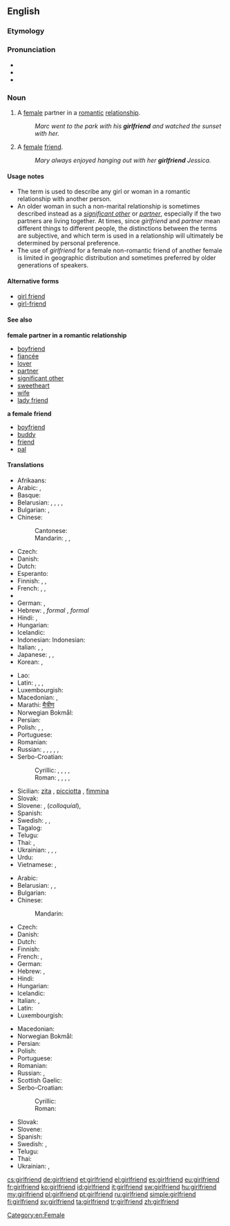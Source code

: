 ==English==

===Etymology===
{{compound|girl|friend}}

===Pronunciation===
* {{audio|en-us-girlfriend.ogg|Audio (US)}}
* {{IPA|/ɡəːlˌfrɛnd/|lang=en}}
* {{hyphenation|girl|friend}}

===Noun===
{{en-noun}}

# A [[female]] partner in a [[romantic]] [[relationship]].
#: ''Marc went to the park with his '''girlfriend''' and watched the sunset with her.''
# A [[female]] [[friend]].
#: ''Mary always enjoyed hanging out with her '''girlfriend''' Jessica.''

====Usage notes====
* The term is used to describe any girl or woman in a romantic relationship with another person.
* An older woman in such a non-marital relationship is sometimes described instead as a ''[[significant other]]'' or ''[[partner]]'', especially if the two partners are living together. At times, since ''girlfriend'' and ''partner'' mean different things to different people, the distinctions between the terms are subjective, and which term is used in a relationship will ultimately be determined by personal preference.
* The use of ''girlfriend'' for a female non-romantic friend of another female is limited in geographic distribution and sometimes preferred by older generations of speakers.

====Alternative forms====
* [[girl friend]]
* [[girl-friend]]

====See also====
'''female partner in a romantic relationship'''
* [[boyfriend]]
* [[fiancée]]
* [[lover]]
* [[partner]]
* [[significant other]]
* [[sweetheart]]
* [[wife]]
* [[lady friend]]
'''a female friend'''
* [[boyfriend]]
* [[buddy]]
* [[friend]]
* [[pal]]

====Translations====
{{trans-top|a female partner in a romantic relationship.}}
* Afrikaans: {{t|af|meisie}}
* Arabic: {{t|ar|صديقة|f|tr=ṣadīqa|sc=Arab}}, {{t|ar|صاحبة|f|tr=ṣāḥiba|sc=Arab}}
* Basque: {{t|eu|neska-lagun}}
* Belarusian: {{t|be|каханка|f|tr=kaxánka|sc=Cyrl}}, {{t|be|дзяўчына|f|tr=dzjaŭčýna|sc=Cyrl}}, {{t|be|сяброўка|f|tr=sjabróŭka|sc=Cyrl}}, {{t|be|прыяцелька|f|tr=pryjácel’ka|sc=Cyrl}}, {{t|be|падруга|f|tr=padrúha|sc=Cyrl}}
* Bulgarian: {{t+|bg|гадже|n|tr=gádže}} {{qualifier|boyfriend or girlfriend}}, {{t|bg|приятелка|f|tr=prijátelka|sc=Cyrl}}
* Chinese:
*: Cantonese: {{tø|yue|女朋友|tr=neoi5 pang4 jau5|sc=Hani|xs=Cantonese}}
*: Mandarin: {{t-|cmn|女朋友|tr=nǚpéngyoǔ|sc=Hani}}, {{qualifier|[[boyfriend]] or girlfriend}}  {{t|zh|對象|sc=Hani}}, {{t|zh|对象|tr=duìxiàng|sc=Hani}}
* Czech: {{t-|cs|přítelkyně|f}}
* Danish: {{t|da|kæreste}}
* Dutch: {{t+|nl|vriendin}}
* Esperanto: {{t-|eo|koramikino|xs=Esperanto}}
* Finnish: {{t-|fi|tyttöystävä}}, {{t|fi|naisystävä}}, {{t|fi|tyttökaveri}}
* French: {{t+|fr|blonde|f}} {{qualifier|Quebec}}, {{t+|fr|copine|f}}, {{t+|fr|petite amie|f}}
* {{trreq|Georgian}}
* German: {{t+|de|Freundin|f}}, {{t|de|Girlfriend|f}}
* Hebrew: {{t+|he|חברה|f|tr=khavera}}, ''formal'' {{t|he|חברה לחיים|tr=khavera laekhayim}}, ''formal'' {{t|he|בת-זוג לחיים|tr=bat-zug lekhayim}}
* Hindi: {{t|hi|गर्लफ़्रेंड|f|tr=garlfreṇḍ|sc=Deva}}, {{t|hi|गर्लफ्रेंड|f|tr=garlfreṇḍ, garlphreṇḍ|sc=Deva}}
* Hungarian: {{t+|hu|barátnő}}
* Icelandic: {{t-|is|kærasta|f}}
* Indonesian: Indonesian: {{t|id|pacar}}
* Italian: {{t+|it|ragazza|f}}, {{t+|it|fidanzata|f}}, {{t+|it|donna|f}}
* Japanese: {{t+|ja|彼女|tr=[[かのじょ]], kanojo}}, {{t+|ja|意中の女|tr=[[いちゅうのおんな]], ichū-no onna}}, {{t+|ja|ガールフレンド|tr=gārufurendo}}
* Korean: {{t|ko|여자친구|tr=yeoja-chingu|sc=Kore}}, {{t|ko|걸프렌드|tr=geolpeurendeu|sc=Kore}}
{{trans-mid}}
* Lao: {{t-|lo|ຜູ້ສາວ|tr=phuu-saao|sc=Laoo|xs=Lao}}
* Latin: {{t-|la|amatrix|alt=amātrix}}, {{t-|la|amica|alt=amīca}}, {{t|la|amicula|alt=amīcula}}, {{t|la|amans}}
* Luxembourgish: {{t|lb|Frëndin|f}}
* Macedonian: {{t|mk|девојка|f|tr=dévojka|sc=Cyrl}}, {{t|mk|пријателка|f|tr=prijatelka|sc=Cyrl}}
* Marathi: [[मैत्रीण]]
* Norwegian Bokmål: {{tø|nb|kjæreste|m}}
* Persian: {{t|fa|دوست‌دختر|tr=dust-doxtar|sc=fa-Arab}}
* Polish: {{t+|pl|dziewczyna}}, {{t+|pl|sympatia|f}}, {{t|pl|przyjaciółka|f}}
* Portuguese: {{t+|pt|namorada|f}}
* Romanian: {{t-|ro|prietenă|f}}
* Russian: {{t+|ru|подружка|f|tr=podrúžka}}, {{t+|ru|возлюбленная|f|tr=vozljúblennaja}}, {{t+|ru|девушка|f|tr=dévuška}}, {{t+|ru|гёрлфренд|f|tr=gjorlfrɛ́nd, gjolfrɛ́nd, gjólfrɛnd}} {{indeclinable}}, {{t|ru|подруга|f|tr=podrúga|sc=Cyrl}}, {{t|ru|приятельница|f|tr=prijátel’nica|sc=Cyrl}}
* Serbo-Croatian:
*: Cyrillic: {{t|sh|цура|f}}, {{t|sh|девојка|f}}, {{t|sh|дјевојка|f}}, {{t|sh|ђевојка|f}}, {{t|sh|пријатељица|f}}
*: Roman: {{t|sh|cura|f}}, {{t|sh|devojka|f}}, {{t|sh|djevojka|f}}, {{t|sh|đevojka|f}}, {{t|sh|prijateljica|f}}
* Sicilian: [[zita]] {{f}}, [[picciotta]] {{f}}, [[fimmina]] {{f}}
* Slovak: {{t|sk|priateľka|f}}
* Slovene: {{t|sl|dekle|n}}, {{t-|sl|punca}} (''colloquial''), {{t|sl|prijateljica|f}}
* Spanish: {{t+|es|novia|f}}
* Swedish: {{t+|sv|flickvän|c}}, {{t+|sv|tjej|c}} {{qualifier|colloquial}}, {{t|sv|kärasta|c}}
* Tagalog: {{qualifier|literally}} {{t|tl|kasintahang babae|f}}
* Telugu: {{t|te|ప్రియురాలు|tr=priyuraalu}}
* Thai: {{t|th|แฟนสาว|tr=faen săao}}, {{t|th|แฟน|tr=faen|sc=Thai}} {{qualifier|boyfriend or girlfriend}}
* Ukrainian: {{t|uk|кохана|f|tr=koxána|sc=Cyrl}}, {{t|uk|дівчина|f|tr=dívčyna|sc=Cyrl}}, {{t|uk|подруга|f|tr=podrúha|sc=Cyrl}}, {{t|uk|приятелька|f|tr=pryjátel’ka|sc=Cyrl}}
* Urdu: {{t|ur|گرل فرینڈ|f|tr=garl freṇḍ|sc=ur-Arab}}
* Vietnamese: {{t|vi|bạn gái}}, {{qualifier|also boyfriend; lover}} {{t|vi|người yêu}}
{{trans-bottom}}

{{trans-top|a female friend}}
* Arabic: {{t|ar|صديقة|f|tr=ṣadīqa|sc=Arab}}
* Belarusian: {{t|be|сяброўка|f|tr=sjabróŭka|sc=Cyrl}}, {{t|be|прыяцелька|f|tr=pryjácel’ka|sc=Cyrl}}, {{t|be|падруга|f|tr=padrúha|sc=Cyrl}}
* Bulgarian: {{t|bg|приятелка|f|tr=prijátelka|sc=Cyrl}}
* Chinese:
*: Mandarin: {{t|zh|女性朋友|tr=nǚxìng péngyǒu|sc=Hani}}
* Czech: {{t|cs|přítelkyně|f}}
* Danish: {{t-|da|veninde}}
* Dutch: {{t+|nl|vriendin}}
* Finnish: {{t|fi|tyttökaveri}}
* French: {{t+|fr|amie|f}}, {{t+|fr|copine|f}}
* German: {{t+|de|Freundin|f}}
* Hebrew: {{t|he|חברה|f|tr=khavera|sc=Hebr}}, {{t|he|ידידה|f|tr=yedida|sc=Hebr}}
* Hindi: {{t|hi|सहेली|f|tr=sahelī|sc=Deva}}
* Hungarian: {{t+|hu|barátnő}}
* Icelandic: {{t+|is|vinkona|f}}
* Italian: {{t|it|amica|f}}, {{t-|it|amica del cuore|f}}
* Latin: {{t|la|amica|f|alt=amīca}}
* Luxembourgish: {{t|lb|Frëndin|f}}
{{trans-mid}}
* Macedonian: {{t|mk|пријателка|f|tr=prijatelka|sc=Cyrl}}
* Norwegian Bokmål: {{tø|nb|venninne|m|f}}
* Persian: {{t|fa|دوست‌دختر|tr=dust-doxtar|sc=fa-Arab}}
* Polish: {{t+|pl|przyjaciółka|f}}
* Portuguese: {{t+|pt|amiga|f}}
* Romanian: {{t+|ro|amică|f}}
* Russian: {{t+|ru|подруга|f|tr=podrúga}}, {{t|ru|приятельница|f|tr=prijátel’nica}}
* Scottish Gaelic: {{t|gd|banacharaid|f}}
* Serbo-Croatian:
*: Cyrillic: {{t|sh|пријатељица|f}}
*: Roman: {{t|sh|prijateljica|f}}
* Slovak: {{t|sk|priateľka|f}}
* Slovene: {{t+|sl|prijateljica|f}}
* Spanish: {{t-|es|amiga|f}}
* Swedish: {{t|sv|väninna|c}}, {{t|sv|tjejkompis|c}} {{qualifier|colloquial}}
* Telugu: {{t|te|స్నేహితురాలు|tr=snaehituraalu}}
* Thai: {{t|th|เพื่อนสาว|tr=puen-saaw}}
* Ukrainian: {{t|uk|подруга|f|tr=podrúha|sc=Cyrl}}, {{t|uk|приятелька|f|tr=pryjátel’ka|sc=Cyrl}}
{{trans-bottom}}

[[Category:en:Female]]

[[cs:girlfriend]]
[[de:girlfriend]]
[[et:girlfriend]]
[[el:girlfriend]]
[[es:girlfriend]]
[[eu:girlfriend]]
[[fr:girlfriend]]
[[ko:girlfriend]]
[[id:girlfriend]]
[[it:girlfriend]]
[[sw:girlfriend]]
[[hu:girlfriend]]
[[my:girlfriend]]
[[pl:girlfriend]]
[[pt:girlfriend]]
[[ru:girlfriend]]
[[simple:girlfriend]]
[[fi:girlfriend]]
[[sv:girlfriend]]
[[ta:girlfriend]]
[[tr:girlfriend]]
[[zh:girlfriend]]
